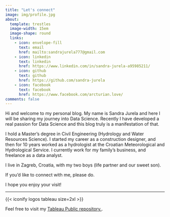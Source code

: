 ```yaml
---
title: "Let's connect"
image: img/profile.jpg
about:
  template: trestles
  image-width: 15em
  image-shape: round
  links:
    - icon: envelope-fill
      text: email
      href: mailto:sandrajurela777@gmail.com
    - icon: linkedin
      text: linkedin
      href: https://www.linkedin.com/in/sandra-jurela-a95985211/
    - icon: github
      text: github
      href: https://github.com/sandra-jurela
    - icon: facebook
      text: facebook
      href: https://www.facebook.com/arcturian.love/
comments: false
---
```


Hi and welcome to my personal blog. My name is Sandra Jurela and here I will be sharing my journey into Data Science. Recently I have developed a real passion for Data Science and this blog truly is a manifestation of that.

I hold a Master's degree in Civil Engineering (Hydrology and Water Resources Science). I started my career as a construction designer, and then for 10 years worked as a hydrologist at the Croatian Meteorological and Hydrological Service. I currently work for my family's business, and freelance as a data analyst.

I live in Zagreb, Croatia, with my two boys (life partner and our sweet son).

If you'd like to connect with me, please do.

I hope you enjoy your visit!

------------------------------------------------------------------------

{{< iconify logos tableau size=2xl >}}

Feel free to visit my [Tableau Public repository.](https://public.tableau.com/app/profile/sandra.jurela).



